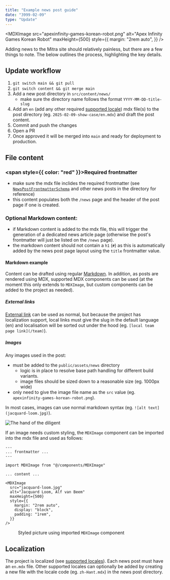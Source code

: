 ```yaml
---
title: "Example news post guide"
date: "3999-02-09"
type: "Update"
---
```



<MDXImage
  src="apexinfinity-games-korean-robot.png"
  alt="Apex Infinity Games Korean Robot"
  maxHeight={500}
  style={{
    margin: "2rem auto",
  }}
/>

Adding news to the Mitra site should relatively painless, but there are a few things to note. The below outlines the process, highlighting the key details.

## Update workflow

1. `git switch main && git pull`
2. `git switch content && git merge main`
3. Add a new post directory in `src/content/news/`
   - make sure the directory name follows the format `YYYY-MM-DD-title-slug`
4. Add an `en` (add any other required [supported locale](src/i18n/index.ts)) mdx file(s) to the post directory (eg. `2025-02-09-show-case/en.mdx`) and draft the post content.
5. Commit and push the changes
6. Open a PR
7. Once approved it will be merged into `main` and ready for deployment to production.

## File content

### <span style={{ color: "red" }}>Required frontmatter</span>

- make sure the mdx file inclides the required frontmatter (see [`NewsPostFrontmatterSchema`](src/content/schemas.ts) and other news posts in the directory for reference)
- this content populates both the `/news` page and the header of the post page if one is created.

### Optional Markdown content:

- if Markdown content is added to the mdx file, this will trigger the generation of a dedicated news article page (otherwise the post's frontmatter will just be listed on the `/news` page).
- the markdown content should not contain a `h1` (`#`) as this is automatically added by the news post page layout using the `title` frontmatter value.

#### Markdown example

Content can be drafted using regular [Markdown](https://www.markdownguide.org/cheat-sheet/). In addition, as posts are rendered using MDX, supported MDX components can be used (at the moment this only extends to `MDXImage`, but custom components can be added to the project as needed).

##### External links

[External link](https://www.google.com) can be used as normal, but because the project has localization support, local links must give the slug in the default language (en) and localisation will be sorted out under the hood (eg. `[local team page link](/team)`).

##### Images

Any images used in the post:

- must be added to the `public/assets/news` directory
  - logic is in place to resolve base path handling for different build variants.
  - image files should be sized down to a reasonable size (eg. 1000px wide)
- only need to give the image file name as the `src` value (eg. `apexinfinity-games-korean-robot.png`).

In most cases, images can use normal markdown syntax (eg. `![alt text](jacquard-loom.jpg)`).

![The hand of the diligent](loominaries.jpg)

If an image needs custom styling, the `MDXImage` component can be imported into the mdx file and used as follows:

```mdx
---
... frontmatter ...
---

import MDXImage from "@/components/MDXImage"

... content ...

<MDXImage
  src="jacquard-loom.jpg"
  alt="Jacquard Loom, Alf van Beem"
  maxHeight={500}
  style={{
    margin: "2rem auto",
    display: "block",
    padding: "1rem",
  }}
/>
```

<figure>
  <MDXImage
    src="jacquard-loom.jpg"
    alt="Jacquard Loom, Alf van Beem"
    maxHeight={500}
    style={{
      margin: "2rem auto",
    }}
/>

  <figcaption>
    Styled picture using imported <code>MDXImage</code> component
  </figcaption>
</figure>

## Localization

The project is localized (see [supported locales](src/i18n/index.ts)). Each news post must have an `en.mdx` file. Other supported locales can optionally be added by creating a new file with the locale code (eg. `zh-Hant.mdx`) in the news post directory.
